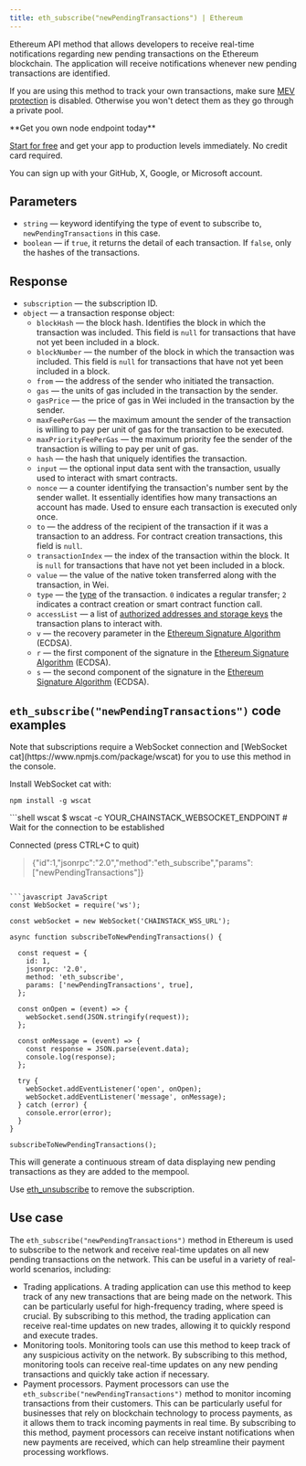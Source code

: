 ---
title: eth_subscribe("newPendingTransactions") | Ethereum
---

Ethereum API method that allows developers to receive real-time notifications regarding new pending transactions on the Ethereum blockchain. The application will receive notifications whenever new pending transactions are identified.

If you are using this method to track your own transactions, make sure [MEV protection](/docs/mev-protection) is disabled. Otherwise you won't detect them as they go through a private pool.

<Check>
**Get you own node endpoint today**

[Start for free](https://console.chainstack.com/) and get your app to production levels immediately. No credit card required.

You can sign up with your GitHub, X, Google, or Microsoft account.
</Check>


## Parameters

* `string` — keyword identifying the type of event to subscribe to, `newPendingTransactions` in this case.
* `boolean` — if `true`, it returns the detail of each transaction. If `false`, only the hashes of the transactions.

## Response

* `subscription` — the subscription ID.
* `object` — a transaction response object:
  + `blockHash` — the block hash. Identifies the block in which the transaction was included. This field is `null` for transactions that have not yet been included in a block.
  + `blockNumber` — the number of the block in which the transaction was included. This field is `null` for transactions that have not yet been included in a block.
  + `from` — the address of the sender who initiated the transaction.
  + `gas` — the units of gas included in the transaction by the sender.
  + `gasPrice` — the price of gas in Wei included in the transaction by the sender.
  + `maxFeePerGas` — the maximum amount the sender of the transaction is willing to pay per unit of gas for the transaction to be executed.
  + `maxPriorityFeePerGas` — the maximum priority fee the sender of the transaction is willing to pay per unit of gas.
  + `hash` — the hash that uniquely identifies the transaction.
  + `input` — the optional input data sent with the transaction, usually used to interact with smart contracts.
  + `nonce` — a counter identifying the transaction's number sent by the sender wallet. It essentially identifies how many transactions an account has made. Used to ensure each transaction is executed only once.
  + `to` — the address of the recipient of the transaction if it was a transaction to an address. For contract creation transactions, this field is `null`.
  + `transactionIndex` — the index of the transaction within the block. It is `null` for transactions that have not yet been included in a block.
  + `value` — the value of the native token transferred along with the transaction, in Wei.
  + `type` — the [type](https://ethereum.org/en/developers/docs/transactions/#types-of-transactions) of the transaction. `0` indicates a regular transfer; `2` indicates a contract creation or smart contract function call.
  + `accessList` — a list of [authorized addresses and storage keys](https://eips.ethereum.org/EIPS/eip-2930#:~:text=The%20accessList%20specifies%20a%20list,of%20accessing%20outside%20the%20list.) the transaction plans to interact with.
  + `v` — the recovery parameter in the [Ethereum Signature Algorithm](https://ethereum.org/en/glossary/#ecdsa) (ECDSA).
  + `r` — the first component of the signature in the [Ethereum Signature Algorithm](https://ethereum.org/en/glossary/#ecdsa) (ECDSA).
  + `s` — the second component of the signature in the [Ethereum Signature Algorithm](https://ethereum.org/en/glossary/#ecdsa) (ECDSA).

## `eth_subscribe("newPendingTransactions")` code examples

<Note>
Note that subscriptions require a WebSocket connection and [WebSocket cat](https://www.npmjs.com/package/wscat) for you to use this method in the console.

Install WebSocket cat with:

`npm install -g wscat`
</Note>

<CodeGroup>
```shell wscat
$ wscat -c YOUR_CHAINSTACK_WEBSOCKET_ENDPOINT
# Wait for the connection to be established

Connected (press CTRL+C to quit)

> {"id":1,"jsonrpc":"2.0","method":"eth_subscribe","params":["newPendingTransactions"]}
```

```javascript JavaScript
const WebSocket = require('ws');

const webSocket = new WebSocket('CHAINSTACK_WSS_URL');

async function subscribeToNewPendingTransactions() {
  
  const request = {
    id: 1,
    jsonrpc: '2.0',
    method: 'eth_subscribe',
    params: ['newPendingTransactions', true],
  };

  const onOpen = (event) => {
    webSocket.send(JSON.stringify(request));
  };

  const onMessage = (event) => {
    const response = JSON.parse(event.data);
    console.log(response);
  };

  try {
    webSocket.addEventListener('open', onOpen);
    webSocket.addEventListener('message', onMessage);
  } catch (error) {
    console.error(error);
  }
}

subscribeToNewPendingTransactions();
```
</CodeGroup>


This will generate a continuous stream of data displaying new pending transactions as they are added to the mempool.

Use [eth\_unsubscribe](/api-reference/ethereum-native-unsubscribe) to remove the subscription.

## Use case

The `eth_subscribe("newPendingTransactions")` method in Ethereum is used to subscribe to the network and receive real-time updates on all new pending transactions on the network. This can be useful in a variety of real-world scenarios, including:

* Trading applications. A trading application can use this method to keep track of any new transactions that are being made on the network. This can be particularly useful for high-frequency trading, where speed is crucial. By subscribing to this method, the trading application can receive real-time updates on new trades, allowing it to quickly respond and execute trades.
* Monitoring tools. Monitoring tools can use this method to keep track of any suspicious activity on the network. By subscribing to this method, monitoring tools can receive real-time updates on any new pending transactions and quickly take action if necessary.
* Payment processors. Payment processors can use the `eth_subscribe("newPendingTransactions")` method to monitor incoming transactions from their customers. This can be particularly useful for businesses that rely on blockchain technology to process payments, as it allows them to track incoming payments in real time. By subscribing to this method, payment processors can receive instant notifications when new payments are received, which can help streamline their payment processing workflows.